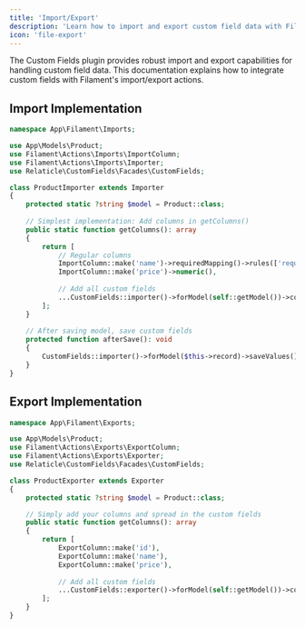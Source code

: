 ```yaml
---
title: 'Import/Export'
description: 'Learn how to import and export custom field data with Filament's import/export actions.'
icon: 'file-export'
---
```


The Custom Fields plugin provides robust import and export capabilities for handling custom field data. This documentation explains how to integrate custom fields with Filament's import/export actions.

## Import Implementation

```php
namespace App\Filament\Imports;

use App\Models\Product;
use Filament\Actions\Imports\ImportColumn;
use Filament\Actions\Imports\Importer;
use Relaticle\CustomFields\Facades\CustomFields;

class ProductImporter extends Importer
{
    protected static ?string $model = Product::class;
    
    // Simplest implementation: Add columns in getColumns()
    public static function getColumns(): array
    {
        return [
            // Regular columns
            ImportColumn::make('name')->requiredMapping()->rules(['required']),
            ImportColumn::make('price')->numeric(),
            
            // Add all custom fields
            ...CustomFields::importer()->forModel(self::getModel())->columns(),
        ];
    }
    
    // After saving model, save custom fields
    protected function afterSave(): void
    {
        CustomFields::importer()->forModel($this->record)->saveValues();
    }
}
```

## Export Implementation

```php
namespace App\Filament\Exports;

use App\Models\Product;
use Filament\Actions\Exports\ExportColumn;
use Filament\Actions\Exports\Exporter;
use Relaticle\CustomFields\Facades\CustomFields;

class ProductExporter extends Exporter
{
    protected static ?string $model = Product::class;

    // Simply add your columns and spread in the custom fields
    public static function getColumns(): array
    {
        return [
            ExportColumn::make('id'),
            ExportColumn::make('name'),
            ExportColumn::make('price'),
            
            // Add all custom fields
            ...CustomFields::exporter()->forModel(self::getModel())->columns(),
        ];
    }
}
```